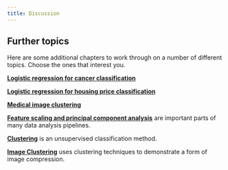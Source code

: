 ```yaml
---
title: Discussion
---
```



## Further topics

Here are some additional chapters to work through on a number of different topics. Choose the ones that interest you.

[**Logistic regression for cancer classification**](../extra/logistic-regression-cancer.qmd) 

[**Logistic regression for housing price classification**](../extra/logistic-regression-housing.qmd)

[**Medical image clustering**](../extra/medical-image-clustering.qmd)


[**Feature scaling and principal component analysis**](./appendix_scaling.qmd) are important parts of many data analysis pipelines.

[**Clustering**](appendix_clustering.qmd) is an unsupervised classification method.

[**Image Clustering**](appendix_clustering_images.qmd) uses clustering techniques to demonstrate a form of image compression.
